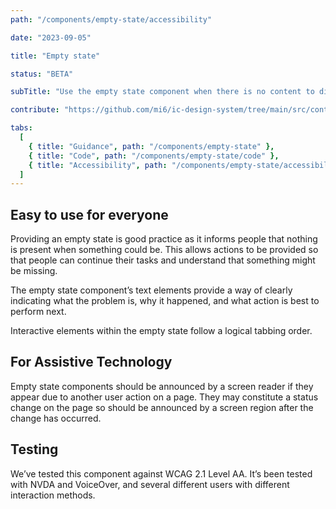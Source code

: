 ```yaml
---
path: "/components/empty-state/accessibility"

date: "2023-09-05"

title: "Empty state"

status: "BETA"

subTitle: "Use the empty state component when there is no content to display. It provides a consistent way of communicating to people what to do next."

contribute: "https://github.com/mi6/ic-design-system/tree/main/src/content/structured/components/empty-state"

tabs:
  [
    { title: "Guidance", path: "/components/empty-state" },
    { title: "Code", path: "/components/empty-state/code" },
    { title: "Accessibility", path: "/components/empty-state/accessibility" },
  ]
---
```


## Easy to use for everyone

Providing an empty state is good practice as it informs people that nothing is present when something could be. This allows actions to be provided so that people can continue their tasks and understand that something might be missing.

The empty state component’s text elements provide a way of clearly indicating what the problem is, why it happened, and what action is best to perform next.

Interactive elements within the empty state follow a logical tabbing order.

## For Assistive Technology

Empty state components should be announced by a screen reader if they appear due to another user action on a page. They may constitute a status change on the page so should be announced by a screen region after the change has occurred.

## Testing

We’ve tested this component against WCAG 2.1 Level AA. It’s been tested with NVDA and VoiceOver, and several different users with different interaction methods.
